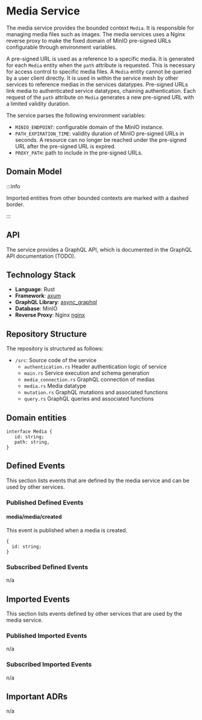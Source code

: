 
# Media Service

The media service provides the bounded context `Media`.
It is responsible for managing media files such as images.
The media services uses a Nginx reverse proxy to make the fixed domain of MinIO pre-signed URLs configurable through environment variables.

A pre-signed URL is used as a reference to a specific media. It is generated for each `Media` entity when the `path` attribute is requested.
This is necessary for access control to specific media files. A `Media` entity cannot be queried by a user client directly.
It is used in within the service mesh by other services to reference medias in the services datatypes.
Pre-signed URLs link media to authenticated service datatypes, chaining authentication. Each request of the `path` attribute on `Media` generates a new pre-signed URL with a limited validity duration.

The service parses the following environment variables:

- `MINIO_ENDPOINT`: configurable domain of the MinIO instance.
- `PATH_EXPIRATION_TIME`: validity duration of MinIO pre-signed URLs in seconds. A resource can no longer be reached under the pre-signed URL after the pre-signed URL is expired.
- `PROXY_PATH`: path to include in the pre-signed URLs.

## Domain Model

<CustomImage path="/renderedDiagrams/mediaDomainModel" width="216.50013771199997" height="93.5" />

:::info

Imported entities from other bounded contexts are marked with a dashed border.

:::

## API

The service provides a GraphQL API, which is documented in the GraphQL API documentation (TODO).

## Technology Stack

- **Language**: Rust
- **Framework**: [axum](https://docs.rs/axum/latest/axum/)
- **GraphQL Library**: [async_graphql](https://docs.rs/async-graphql/latest/async_graphql/)
- **Database**: MinIO
- **Reverse Proxy**: Nginx [nginx](https://nginx.org/en/)

## Repository Structure

The repository is structured as follows:

<div className="repository-structure">

- `/src`: Source code of the service
  - `authentication.rs` Header authentication logic of service
  - `main.rs` Service execution and schema generation
  - `media_connection.rs` GraphQL connection of medias
  - `media.rs` Media datatype
  - `mutation.rs` GraphQL mutations and associated functions
  - `query.rs` GraphQL queries and associated functions

</div>

## Domain entities

```
interface Media {
   id: string;
   path: string,
}
```

## Defined Events

This section lists events that are defined by the media service and can be used by other services.

### Published Defined Events

#### media/media/created

This event is published when a media is created.

```tsx
{
  id: string;
}
```

### Subscribed Defined Events

n/a

## Imported Events

This section lists events defined by other services that are used by the media service.

### Published Imported Events

n/a

### Subscribed Imported Events

n/a

## Important ADRs

n/a
